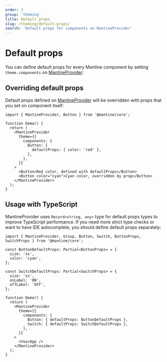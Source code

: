 ```yaml
---
order: 3
group: 'theming'
title: Default props
slug: /theming/default-props/
search: 'Default props for components on MantineProvider'
---
```



# Default props

You can define default props for every Mantine component by setting `theme.components` on
[MantineProvider](/theming/mantine-provider):

<Demo data={ThemeDemos.defaultProps} />

## Overriding default props

Default props defined on [MantineProvider](/theming/mantine-provider) will be overridden with
props that you set on component itself:

```tsx
import { MantineProvider, Button } from '@mantine/core';

function Demo() {
  return (
    <MantineProvider
      theme={{
        components: {
          Button: {
            defaultProps: { color: 'red' },
          },
        },
      }}
    >
      <Button>Red color, defined with defaultProps</Button>
      <Button color="cyan">Cyan color, overridden by prop</Button>
    </MantineProvider>
  );
}
```

## Usage with TypeScript

MantineProvider uses `Record<string, any>` type for default props types to improve TypeScript performance.
If you need more strict type checks or want to have IDE autocomplete, you should define default props separately:

```tsx
import { MantineProvider, Group, Button, Switch, ButtonProps, SwitchProps } from '@mantine/core';

const ButtonDefaultProps: Partial<ButtonProps> = {
  size: 'xs',
  color: 'cyan',
};

const SwitchDefaultProps: Partial<SwitchProps> = {
  size: 'xs',
  onLabel: 'ON',
  offLabel: 'OFF',
};

function Demo() {
  return (
    <MantineProvider
      theme={{
        components: {
          Button: { defaultProps: ButtonDefaultProps },
          Switch: { defaultProps: SwitchDefaultProps },
        },
      }}
    >
      <YourApp />
    </MantineProvider>
  );
}
```
